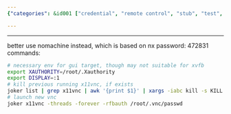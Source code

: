 ```yaml
---
{"categories": &id001 ["credential", "remote control", "stub", "test", "VNC"], "category": "Kali Linux", "date": "2022-08-09 18:42:03", "description": "This article provides detailed instructions on how to install and run x11vnc on a Kali Linux system. However, it also recommends using Nomachine instead due to its NX-based foundation. The article includes a password and various example command lines for proper execution.", "tags": *id001, "title": "x11vnc test on kali"}

---
```


------
better use nomachine instead, which is based on nx
password: 472831
commands:
```bash
# necessary env for gui target, though may not suitable for xvfb
export XAUTHORITY=/root/.Xauthority
export DISPLAY=:1
# kill previous running x11vnc, if exists
joker list | grep x11vnc | awk '{print $1}' | xargs -iabc kill -s KILL abc
# launch new vnc
joker x11vnc -threads -forever -rfbauth /root/.vnc/passwd
```
